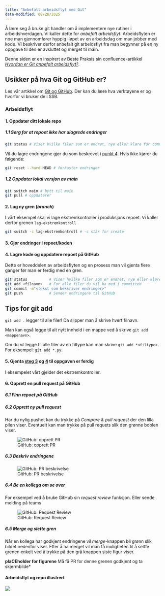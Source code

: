```yaml
---
title: "Anbefalt arbeidsflyt med Git"
date-modified: 08/28/2025
---
```



Å lære seg å bruke git handler om å implementere nye rutiner i arbeidshverdagen. Vi kaller dette for *anbefalt arbeidsflyt*. Arbeidsflyten er noe man gjennomfører hyppig iløpet av en arbeidsdag om man jobber med kode. Vi beskriver derfor anbefalt git arbeidsflyt fra man begynner på en ny oppgave til den er avsluttet og merget til main.

Denne siden er en inspirert av Beste Praksis sin confluence-artikkel [*Hvordan er Git anbefalt arbeidsflyt?*](https://statistics-norway.atlassian.net/wiki/spaces/BEST/pages/3206283277/Hvordan+er+anbefalt+git+arbeidsflyt).



::: {.callout-tip}
# Usikker på hva Git og GitHub er?
Les vår artikkel om [Git og GitHub](git-og-github.qmd). Der kan du lære hva verktøyene er og hvorfor vi bruker de i SSB.
:::

### Arbeidsflyt

#### 1. Oppdater ditt lokale repo

##### 1.1 Sørg for at repoet ikke har ulagrede endringer 
```.bash
git status # Viser hvilke filer som er endret, nye eller klare for commit
```
Vil du lagre endringene gjør du som beskrevet i [punkt 4](git-arbeidsflyt.qmd#lagre-kode-og-oppdatere-repoet-på-github). Hvis ikke kjører du følgende:

```.bash
git reset --hard HEAD # forkaster endringer
```
##### 1.2 Oppdater lokal versjon av main
```.bash
git switch main # bytt til main
git pull # oppdaterer
```

#### 2. Lag ny gren (*branch*)

I vårt eksempel skal vi lage ekstremkontroller i produksjons repoet. Vi kaller derfor grenen `lag-ekstremkontroll`

```.bash
git switch -c lag-ekstremkontroll # -c står for create
```

#### 3. Gjør endringer i repoet/koden

#### 4. Lagre kode og oppdatere repoet på GitHub

Dette er hoveddelen av arbeidsflyten og en prosess man vil gjenta flere ganger før man er ferdig med en gren.

```.bash
git status          # Viser hvilke filer som er endret, nye eller klare for commit
git add <filnavn>   # For alle filer du vil ha med i committen
git commit -m"<tekst som beksriver endringer>" 
git push            # Sender endringene til GitHub
```

::: {.callout-tip}
# Tips for git add
`git add .` legger til alle filer! Da slipper man å skrive hvert filnavn.

Man kan også legge til alt nytt innhold i en mappe ved å skrive `git add <mappenavn>`.

Om du vil legge til alle filer av en filtype kan man skrive `git add *<filtype>`. For eksempel: `git add *.py`.
:::

#### 5. Gjenta [steg 3](git-arbeidsflyt.qmd#gjør-endringer-i-repoetkoden) og [4](git-arbeidsflyt.qmd#lagre-kode-og-oppdatere-repoet-på-github) til oppgaven er ferdig

I eksempelet vårt gjelder det ekstremkontroller.

#### 6. Opprett en pull request på GitHub

##### 6.1 Finn repoet på GitHub

##### 6.2 Opprett ny pull request

Har du nylig pushet kan du trykke på *Compare & pull request* der den lilla pilen  viser. Eventuelt kan man trykke på pull requets slik den grønne boblen viser.

![GitHub: opprett PR](../images/git-arbeidsflyt/github-pr1.png)

##### 6.3 Beskriv endringene
![GitHub: PR beskrivelse](../images/git-arbeidsflyt/github-pr2.png)


##### 6.4 Be en kollega om se over 

For eksempel ved å bruke GitHub sin *request review* funksjon. Eller sende melding på teams 

![GitHub: Request Review](../images/git-arbeidsflyt/github-pr3.png)

##### 6.5 Merge og slette gren

Når en kollega har godkjent endringene vil *merge*-knappen bli grønn slik bildet nedenfor viser. Etter å ha merget vil man få muligheten til å seltte grenen enkelt ved å trykke på den grå knappen siste figur viser.

**plaCEholder for figurene** Må få PR for denne grenen godkjent og ta skjermbilde*


#### Arbeidsflyt og repo illustrert

![](../images/git-arbeidsflyt/git-arbeidsflyt-tegning.png)

